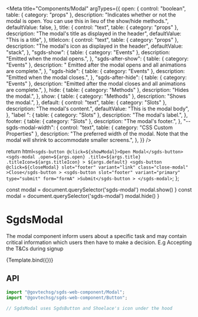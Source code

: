 
<Meta
  title="Components/Modal"
  argTypes={{
    open: {
      control: "boolean",
      table: { category: "props" },
      description:
        "Indicates whether or not the modal is open. You can use this in lieu of the show/hide methods.",
      defaultValue: false,
    },
    title: {
      control: "text",
      table: { category: "props" },
      description: "The modal's title as displayed in the header",
      defaultValue: "This is a title",
    },
    titleIcon: {
      control: "text",
      table: { category: "props" },
      description: "The modal's icon as displayed in the header",
      defaultValue: "stack",
    },
    "sgds-show": {
      table: { category: "Events" },
      description: "Emitted when the modal opens.",
    },
    "sgds-after-show": {
      table: { category: "Events" },
      description:
        "	Emitted after the modal opens and all animations are complete.",
    },
    "sgds-hide": {
      table: { category: "Events" },
      description: "Emitted when the modal closes.",
    },
    "sgds-after-hide": {
      table: { category: "Events" },
      description:
        "Emitted after the modal closes and all animations are complete.",
    },
    hide: {
      table: { category: "Methods" },
      description: "Hides the modal.",
    },
    show: {
      table: { category: "Methods" },
      description: "Shows the modal.",
    },
    default: {
      control: "text",
      table: { category: "Slots" },
      description: "The modal's content.",
      defaultValue: "This is the modal body",
    },
    "label ": {
      table: { category: "Slots" },
      description: "The modal's label.",
    },
    footer: {
      table: { category: "Slots" },
      description: "The modal's footer.",
    },
    "--sgds-modal-width": {
      control: "text",
      table: { category: "CSS Custom Properties" },
      description:
        "The preferred width of the modal. Note that the modal will shrink to accommodate smaller screens.",
    },
  }}
/>

  return html`
    <sgds-button @click=${showModal}>Open Modal</sgds-button>
    <sgds-modal
      .open=${args.open}
      .title=${args.title}
      .titleIcon=${args.titleIcon}
    >
      ${args.default}
      <sgds-button @click=${closeModal} slot="footer" variant="link" class="close-modal"
        >Close</sgds-button
      >
      <sgds-button slot="footer" variant="primary" type="submit" form="formA"
        >Submit</sgds-button
      >
    </sgds-modal>
  `;
};

  const modal = document.querySelector('sgds-modal')
  modal.show()
}
  const modal = document.querySelector('sgds-modal')
  modal.hide()
}

# SgdsModal

The modal component inform users about a specific task and may contain critical information which users then have to make a decision. E.g Accepting the T&Cs during signup

<Canvas>
  <Story name="Basic" args={{}}>
    {Template.bind({})}
  </Story>
</Canvas>

## API

```jsx
import "@govtechsg/sgds-web-component/Modal";
import "@govtechsg/sgds-web-component/Button";

// SgdsModal uses SgdsButton and Shoelace's icon under the hood
```

<ArgsTable story="Basic" />
